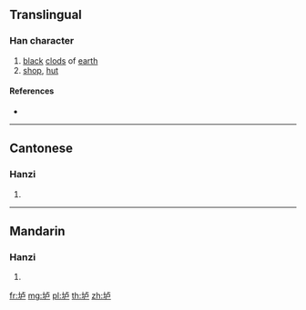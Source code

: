 {{also|壚}}
==Translingual==

===Han character===
{{Han char|rn=32|rad=土|as=05|sn=8|four=|canj=GYS|ids=⿰土卢}}

# [[black]] [[clod]]s of [[earth]]
# [[shop]], [[hut]]

====References====
* {{Han ref|kx=0227.271|hdz=10431.010|uh=5786|ud=22406}}

----

==Cantonese==

===Hanzi===
{{yue-hanzi|jyut=|y=lou4|tra=壚}}

# {{defn|lang=yue|sort=土05}}

----

==Mandarin==

===Hanzi===
{{cmn-hanzi|tra=壚|pin=[[lú]] ([[lu2]])|wg=lu<sup>2</sup>}}

# {{defn|lang=cmn|sort=土05}}

[[fr:垆]]
[[mg:垆]]
[[pl:垆]]
[[th:垆]]
[[zh:垆]]